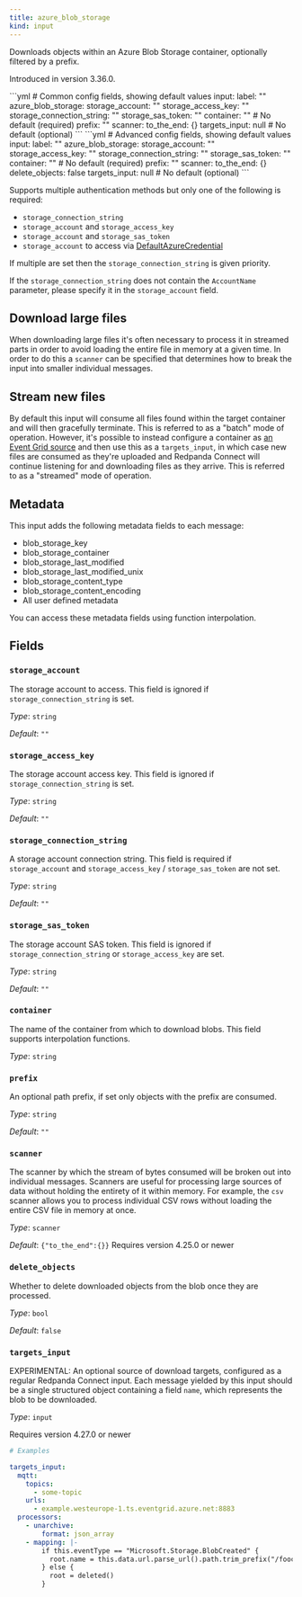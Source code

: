 ```yaml
---
title: azure_blob_storage
kind: input
---
```


Downloads objects within an Azure Blob Storage container, optionally filtered by a prefix.

Introduced in version 3.36.0.


<Tabs>
<TabItem label="Common">
```yml
# Common config fields, showing default values
input:
  label: ""
  azure_blob_storage:
    storage_account: ""
    storage_access_key: ""
    storage_connection_string: ""
    storage_sas_token: ""
    container: "" # No default (required)
    prefix: ""
    scanner:
      to_the_end: {}
    targets_input: null # No default (optional)
```
</TabItem>
<TabItem label="Advanced">
```yml
# Advanced config fields, showing default values
input:
  label: ""
  azure_blob_storage:
    storage_account: ""
    storage_access_key: ""
    storage_connection_string: ""
    storage_sas_token: ""
    container: "" # No default (required)
    prefix: ""
    scanner:
      to_the_end: {}
    delete_objects: false
    targets_input: null # No default (optional)
```
</TabItem>
</Tabs>

Supports multiple authentication methods but only one of the following is required:

- `storage_connection_string`
- `storage_account` and `storage_access_key`
- `storage_account` and `storage_sas_token`
- `storage_account` to access via [DefaultAzureCredential](https://pkg.go.dev/github.com/Azure/azure-sdk-for-go/sdk/azidentity#DefaultAzureCredential)

If multiple are set then the `storage_connection_string` is given priority.

If the `storage_connection_string` does not contain the `AccountName` parameter, please specify it in the
`storage_account` field.

## Download large files

When downloading large files it's often necessary to process it in streamed parts in order to avoid loading the entire file in memory at a given time. In order to do this a  `scanner` can be specified that determines how to break the input into smaller individual messages.

## Stream new files

By default this input will consume all files found within the target container and will then gracefully terminate. This is referred to as a "batch" mode of operation. However, it's possible to instead configure a container as [an Event Grid source](https://learn.microsoft.com/en-gb/azure/event-grid/event-schema-blob-storage) and then use this as a  `targets_input`, in which case new files are consumed as they're uploaded and Redpanda Connect will continue listening for and downloading files as they arrive. This is referred to as a "streamed" mode of operation.

## Metadata

This input adds the following metadata fields to each message:

- blob_storage_key
- blob_storage_container
- blob_storage_last_modified
- blob_storage_last_modified_unix
- blob_storage_content_type
- blob_storage_content_encoding
- All user defined metadata

You can access these metadata fields using function interpolation.

## Fields

### `storage_account`

The storage account to access. This field is ignored if `storage_connection_string` is set.


*Type*: `string`

*Default*: `""`

### `storage_access_key`

The storage account access key. This field is ignored if `storage_connection_string` is set.


*Type*: `string`

*Default*: `""`

### `storage_connection_string`

A storage account connection string. This field is required if `storage_account` and `storage_access_key` / `storage_sas_token` are not set.


*Type*: `string`

*Default*: `""`

### `storage_sas_token`

The storage account SAS token. This field is ignored if `storage_connection_string` or `storage_access_key` are set.


*Type*: `string`

*Default*: `""`

### `container`

The name of the container from which to download blobs.
This field supports interpolation functions.


*Type*: `string`


### `prefix`

An optional path prefix, if set only objects with the prefix are consumed.


*Type*: `string`

*Default*: `""`

### `scanner`

The scanner by which the stream of bytes consumed will be broken out into individual messages. Scanners are useful for processing large sources of data without holding the entirety of it within memory. For example, the `csv` scanner allows you to process individual CSV rows without loading the entire CSV file in memory at once.


*Type*: `scanner`

*Default*: `{"to_the_end":{}}`
Requires version 4.25.0 or newer

### `delete_objects`

Whether to delete downloaded objects from the blob once they are processed.


*Type*: `bool`

*Default*: `false`

### `targets_input`

EXPERIMENTAL: An optional source of download targets, configured as a regular Redpanda Connect input. Each message yielded by this input should be a single structured object containing a field `name`, which represents the blob to be downloaded.


*Type*: `input`

Requires version 4.27.0 or newer

```yml
# Examples

targets_input:
  mqtt:
    topics:
      - some-topic
    urls:
      - example.westeurope-1.ts.eventgrid.azure.net:8883
  processors:
    - unarchive:
        format: json_array
    - mapping: |-
        if this.eventType == "Microsoft.Storage.BlobCreated" {
          root.name = this.data.url.parse_url().path.trim_prefix("/foocontainer/")
        } else {
          root = deleted()
        }
```



